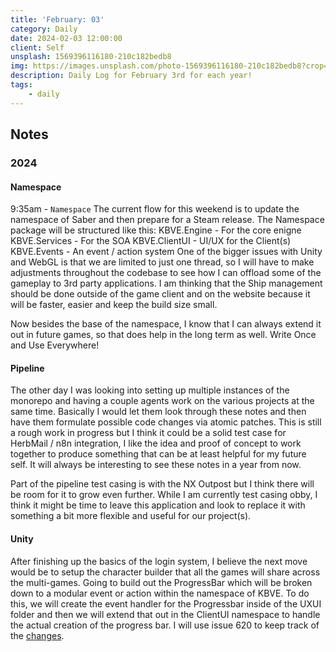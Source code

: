 ```yaml
---
title: 'February: 03'
category: Daily
date: 2024-02-03 12:00:00
client: Self
unsplash: 1569396116180-210c182bedb8
img: https://images.unsplash.com/photo-1569396116180-210c182bedb8?crop=entropy&cs=srgb&fm=jpg&ixid=MnwzNjM5Nzd8MHwxfHJhbmRvbXx8fHx8fHx8fDE2ODE3NDg2ODY&ixlib=rb-4.0.3&q=85
description: Daily Log for February 3rd for each year!
tags:
    - daily
---
```


## Notes

### 2024

#### Namespace
9:35am  -   `Namespace`
The current flow for this weekend is to update the namespace of Saber and then prepare for a Steam release.
	The Namespace package will be structured like this:
		KBVE.Engine - For the core enigne
		KBVE.Services - For the SOA
		KBVE.ClientUI - UI/UX for the Client(s)
		KBVE.Events - An event / action system
One of the bigger issues with Unity and WebGL is that we are limited to just one thread, so I will have to make adjustments throughout the codebase to see how I can offload some of the gameplay to 3rd party applications. I am thinking that the Ship management should be done outside of the game client and on the website because it will be faster, easier and keep the build size small. 

Now besides the base of the namespace, I know that I can always extend it out in future games, so that does help in the long term as well. Write Once and Use Everywhere!


#### Pipeline
The other day I was looking into setting up multiple instances of the monorepo and having a couple agents work on the various projects at the same time. Basically I would let them look through these notes and then have them formulate possible code changes via atomic patches. This is still a rough work in progress but I think it could be a solid test case for HerbMail / n8n integration, I like the idea and proof of concept to work together to produce something that can be at least helpful for my future self. It will always be interesting to see these notes in a year from now.

Part of the pipeline test casing is with the NX Outpost but I think there will be room for it to grow even further. While I am currently test casing obby, I think it might be time to leave this application and look to replace it with something a bit more flexible and useful for our project(s).

#### Unity

After finishing up the basics of the login system, I believe the next move would be to setup the character builder that all the games will share across the multi-games. Going to build out the ProgressBar which will be broken down to a modular event or action within the namespace of KBVE. To do this, we will create the event handler for the Progressbar inside of the UXUI folder and then we will extend that out in the ClientUI namespace to handle the actual creation of the progress bar. I will use issue 620 to keep track of the [changes](https://github.com/KBVE/kbve/issues/620). 

